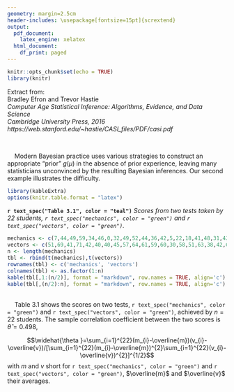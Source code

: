 ```yaml
---
geometry: margin=2.5cm
header-includes: \usepackage[fontsize=15pt]{scrextend}
output:
  pdf_document:
    latex_engine: xelatex
  html_document:
    df_print: paged
---
```



```r
knitr::opts_chunk$set(echo = TRUE)
library(knitr)
```

Extract from:  
Bradley Efron and Trevor Hastie  
*Computer Age Statistical Inference: Algorithms, Evidence, and Data Science  
Cambridge University Press, 2016  
https://web.stanford.edu/~hastie/CASI_files/PDF/casi.pdf*

&nbsp;


$\quad$Modern Bayesian practice uses various strategies to construct an appropriate “prior” $g(\mu)$ in the absence of prior experience, leaving many statisticians unconvinced by the resulting Bayesian inferences. Our second example illustrates the difficulty.


```r
library(kableExtra)
options(knitr.table.format = "latex")
```


**`r text_spec("Table 3.1", color = "teal")`** *Scores from two tests taken by 22 students, `r text_spec("mechanics", color = "green")` and `r text_spec("vectors", color = "green")`.*

```r
mechanics <- c(7,44,49,59,34,46,0,32,49,52,44,36,42,5,22,18,41,48,31,42,46,63)
vectors <- c(51,69,41,71,42,40,40,45,57,64,61,59,60,30,58,51,63,38,42,69,49,63)
n <- length(mechanics)
tbl <- rbind(t(mechanics),t(vectors))
rownames(tbl) <- c('mechanics', 'vectors')
colnames(tbl) <- as.factor(1:n)
kable(tbl[,1:(n/2)], format = "markdown", row.names = TRUE, align='c')
kable(tbl[,(n/2):n], format = "markdown", row.names = TRUE, align='c')
```

<br>
$\quad$Table 3.1 shows the scores on two tests, `r text_spec("mechanics", color = "green")` and `r text_spec("vectors", color = "green")`, achieved by $n=22$ students. The sample correlation coefficient between the two scores is $\widehat{\theta}=0.498$,

$$\widehat{\theta }=\sum_{i=1}^{22}(m_{i}-\overline{m})(v_{i}-\overline{v})/[\sum_{i=1}^{22}(m_{i}-\overline{m})^{2}\sum_{i=1}^{22}(v_{i}-\overline{v})^{2}]^{1/2}$$
with $m$ and $v$ short for `r text_spec("mechanics", color = "green")` and `r text_spec("vectors", color = "green")`, $\overline{m}$ and $\overline{v}$ their averages.

